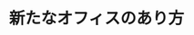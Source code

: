 ﻿---
title: "新たなオフィスのあり方"
category: "工学院"
vol: 67
interviewee: "妹尾 大"
url: "https://sites.google.com/site/senoodailab/home"
tags: ["環境","システム","サポート","創造","オフィス"]
pdf: "67-4-seno.pdf"
career: ""
pdfurl: "67-4-seno/67-4-seno.pdf"
preface: "今の勉強をする環境、仕事をする環境にあなたは満足しているだろうか。知的な刺激が少なく、アイデアの浮かびにくい環境や、浮かんだアイデアが形にならないまま失われていくような環境で勉強したり、働いたりしてはいないだろうか。妹尾研究室では、人の知識創造を支援するシステムを作る方法を研究している。ここでは創造性を高めるオフィス作りの研究を紹介しよう。あなたが新たな知識資産を生み出したいのなら、オフィスを変えてみてはどうだろう。オフィスはきっとあなたをサポートしてくれるはずだ。"
---
